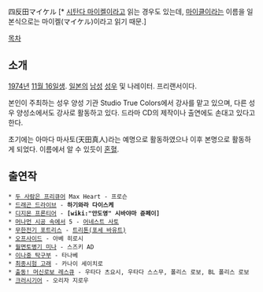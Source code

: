 四反田マイケル [* [[시탄다 마이켈]]이라고 읽는 경우도 있는데, [[마이클]]이라는 이름을 일본식으로는 마이켈(マイケル)이라고 읽기 때문.]

[[목차]]
== 소개 ==
[[1974년]] [[11월 16일]]생. [[일본]]의 [[남성]] [[성우]] 및 나레이터. 프리랜서이다.

본인이 주최하는 성우 양성 기관 Studio True Colors에서 강사를 맡고 있으며, 다른 성우 양성소에서도 강사로 활동하고 있다.
드라마 CD의 제작이나 출연에도 손대고 있다고 한다.

초기에는 아마다 마사토(天田真人)라는 예명으로 활동하였으나 이후 본명으로 활동하게 되었다. 이름에서 알 수 있듯이 [[혼혈]]. 

== 출연작 ==
 * [[두 사람은 프리큐어]] Max Heart - 프로슨
 * [[드래곤 드라이브]] - '''하기와라 다이스케'''
 * [[디지몬 프론티어]] - '''[wiki:"안도영" 시바야마 쥰페이]'''
 * [[머나먼 시공 속에서]] 5 - [[어네스트 사토]]
 * [[무한전기 포트리스]] - [[트리톤(포세 바유트)]]
 * [[오프사이드]] - 아베 히로시
 * [[월면토병기 미나]] - 스즈키 AD
 * [[이나중 탁구부]] - 타나베
 * [[최종시험 고래]] - 카나이 세이치로
 * [[출동! 머신로보 레스큐]] - 우타다 츠요시, 우타다 스스무, 폴리스 로보, BL 폴리스 로보
 * [[크러시기어]] - 오리자 지로우
